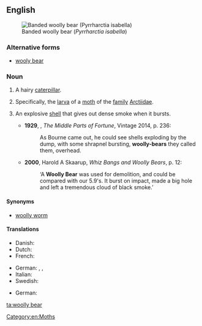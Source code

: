 ==English==
[[File:Woolly-Bear-Caterpillar.jpg|thumbnail|Banded woolly bear (''Pyrrharctia isabella'')]]
===Alternative forms===
* [[wooly bear]]

===Noun===
{{en-noun|head=[[woolly]] [[bear]]}}

# {{context|colloquial|lang=en}} A hairy [[caterpillar]].
# Specifically, the [[larva]] of a [[moth]] of the [[family]] [[Arctiidae]].
# {{context|military slang|historical|lang=en}} An explosive [[shell]] that gives out dense smoke when it bursts.
#* '''1929''', {{w|Frederic Manning}}, ''The Middle Parts of Fortune'', Vintage 2014, p. 236:
#*: As Bourne came out, he could see shells exploding by the dump, with some shrapnel bursting, '''woolly-bears''' they called them, overhead.
#* '''2000''', Harold A Skaarup, ''Whiz Bangs and Woolly Bears'', p. 12: 
#*:‘A '''Woolly Bear''' was used for demolition, and could be compared with our 5.9's. It burst on impact, made a big hole and left a tremendous cloud of black smoke.’

====Synonyms====
* [[woolly worm]]

====Translations====
{{trans-top|hairy caterpillar}}
* Danish: {{t-needed|da}}
* Dutch: {{t|nl|behaarde rups|c}}
* French: {{t-needed|fr}}
{{trans-mid}}
* German: {{t|de|Haarraupe|f}}, {{t|de|haarige Raupe|f}}, {{t|de|behaarte Raupe|f}}
* Italian: {{t-needed|it}}
* Swedish: {{t|sv|björnspinnarlarv}}
{{trans-bottom}}

{{trans-top|larva of a moth of the family Arctiidae}}
* German: {{t|de|Bärenspinnerraupe|f}}
{{trans-mid}}
{{trans-bottom}}

{{trans-top|explosive shell}}
{{trans-mid}}
{{trans-bottom}}

[[Category:en:Moths]]

[[ta:woolly bear]]